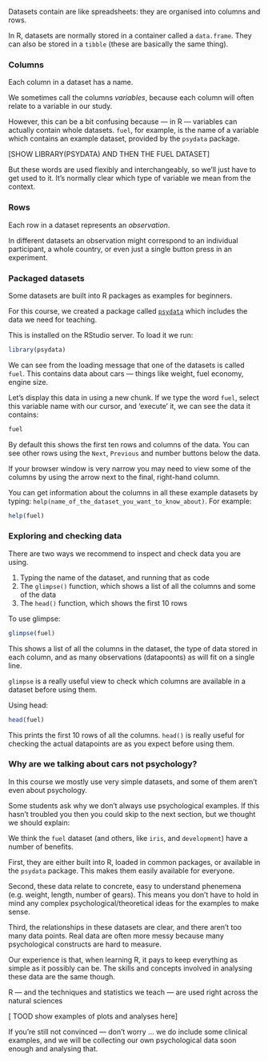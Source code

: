 
Datasets contain are like spreadsheets: they are organised into columns and rows.

In R, datasets are normally stored in a container called a `data.frame`. They can also be stored in a `tibble` (these are basically the same thing).



### Columns

Each column in a dataset has a name.

We sometimes call the columns *variables*, because each column will often relate to
a variable in our study.

However, this can be a bit confusing because --- in R --- variables can actually contain whole datasets.
`fuel`, for example, is the name of a variable which contains an example dataset, provided by the `psydata` package.

[SHOW LIBRARY(PSYDATA) AND THEN THE FUEL DATASET]

But these words are used flexibly and interchangeably, so we'll just have to get used to it.
It's normally clear which type of variable we mean from the context.


### Rows

Each row in a dataset represents an *observation*.

In different datasets an observation might correspond to an individual participant, a whole country, or even just a single button press in an experiment.



### Packaged datasets

Some datasets are built into R packages as examples for beginners.

For this course, we created a package called [`psydata`](https://github.com/benwhalley/psydata/)
which includes the data we need for teaching.

This is installed on the RStudio server. To load it we run:

```r
library(psydata)
```

We can see from the loading message that one of the datasets is called `fuel`. This contains data about cars --- things like weight, fuel economy, engine size.

Let's display this data in using a new chunk.  If we type the word `fuel`, select this variable name with our cursor, and 'execute' it, we can see the data it contains:

```r
fuel
```


By default this shows the first ten rows and columns of the data. You can see other rows using the `Next`,
`Previous` and number buttons below the data.

If your browser window is very narrow you may need to view some of the columns by using the arrow next to the final, right-hand column.



You can get information about the columns in all these example datasets by typing:
`help(name_of_the_dataset_you_want_to_know_about)`. For example:

```r
help(fuel)
```




### Exploring and checking data

There are two ways we recommend to inspect and check data you are using.

1. Typing the name of the dataset, and running that as code
2. The `glimpse()` function, which shows a list of all the columns and some of the data
3. The `head()` function, which shows the first 10 rows



To use glimpse:

```r
glimpse(fuel)
```

This shows a list of all the columns in the dataset, the type of data stored in each column, and as many observations (datapoonts) as will fit on a single line.

`glimpse` is a really useful view to check which columns are available in a dataset before using them.



Using head:

```r
head(fuel)
```

This prints the first 10 rows of all the columns.   `head()` is really useful for checking the actual datapoints are as you expect before using them.





### Why are we talking about cars not psychology?

In this course we mostly use very simple datasets, and some of them aren't even about psychology.

Some students ask why we don't always use psychological examples. If this hasn't troubled
you then you could skip to the next section, but we thought we should explain:


We think the `fuel` dataset (and others, like `iris`, and `development`) have a number of benefits.

First, they are either built into R, loaded in common packages, or available in the `psydata` package.
This makes them easily available for everyone.

Second, these data relate to concrete, easy to understand phenemena (e.g. weight, length, number of gears).
This means you don't have to hold in mind any complex psychological/theoretical ideas for the examples to make sense.

Third, the relationships in these datasets are clear, and there aren't too many data points. Real data are
often more messy because many psychological constructs are hard to measure.

Our experience is that, when learning R, it pays to keep everything as simple as it possibly can be.
The skills and concepts involved in analysing these data are the same though.

R --- and the techniques and statistics we teach --- are used right across the natural sciences

[ TOOD show examples of plots and analyses here]

If you're still not convinced — don't worry ... we do include some clinical examples, and we will
be collecting our own psychological data soon enough and analysing that.
